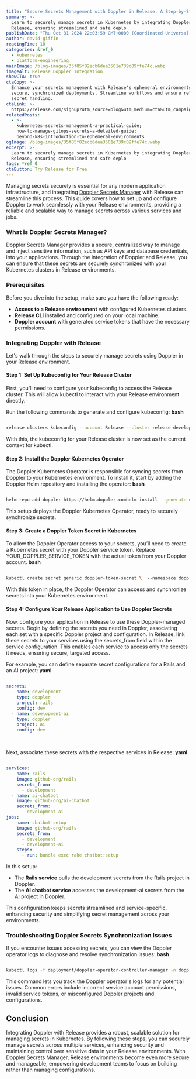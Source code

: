 ```yaml
---
title: "Secure Secrets Management with Doppler in Release: A Step-by-Step Guide"
summary: >-
  Learn to securely manage secrets in Kubernetes by integrating Doppler with
  Release, ensuring streamlined and safe deplo
publishDate: "Thu Oct 31 2024 22:03:59 GMT+0000 (Coordinated Universal Time)"
author: david-giffin
readingTime: 10
categories: &ref_0
  - kubernetes
  - platform-engineering
mainImage: /blog-images/35f85f82ecb6dea3501e739c09ffe74c.webp
imageAlt: Release Doppler Integration
showCTA: true
ctaCopy: >-
  Enhance your secrets management with Release's ephemeral environments for
  secure, synchronized deployments. Streamline workflows and ensure reliable
  secret handling.
ctaLink: >-
  https://release.com/signup?utm_source=blog&utm_medium=cta&utm_campaign=blog-cta&utm_content=secure-secrets-management-with-doppler-in-release-a-step-by-step-guide
relatedPosts:
  - >-
    kubernetes-secrets-management-a-practical-guide;
    how-to-manage-gitops-secrets-a-detailed-guide;
    beyond-k8s-introduction-to-ephemeral-environments
ogImage: /blog-images/35f85f82ecb6dea3501e739c09ffe74c.webp
excerpt: >-
  Learn to securely manage secrets in Kubernetes by integrating Doppler with
  Release, ensuring streamlined and safe deplo
tags: *ref_0
ctaButton: Try Release for Free
---
```


Managing secrets securely is essential for any modern application infrastructure, and integrating [Doppler Secrets Manager](https://www.doppler.com/) with Release can streamline this process. This guide covers how to set up and configure Doppler to work seamlessly with your Release environments, providing a reliable and scalable way to manage secrets across various services and jobs.

### **What is Doppler Secrets Manager?**

Doppler Secrets Manager provides a secure, centralized way to manage and inject sensitive information, such as API keys and database credentials, into your applications. Through the integration of Doppler and Release, you can ensure that these secrets are securely synchronized with your Kubernetes clusters in Release environments.

### **Prerequisites**

Before you dive into the setup, make sure you have the following ready:

- **Access to a Release environment** with configured Kubernetes clusters.
- **Release CLI** installed and configured on your local machine.
- **Doppler account** with generated service tokens that have the necessary permissions.

### **Integrating Doppler with Release**

Let's walk through the steps to securely manage secrets using Doppler in your Release environment.

#### **Step 1: Set Up Kubeconfig for Your Release Cluster**

First, you'll need to configure your kubeconfig to access the Release cluster. This will allow kubectl to interact with your Release environment directly.

Run the following commands to generate and configure kubeconfig:
**bash**

```bash

release clusters kubeconfig --account Release --cluster release-development ./export KUBECONFIG=./config-release-development.yaml

```

With this, the kubeconfig for your Release cluster is now set as the current context for kubectl.

#### **Step 2: Install the Doppler Kubernetes Operator**

The Doppler Kubernetes Operator is responsible for syncing secrets from Doppler to your Kubernetes environment. To install it, start by adding the Doppler Helm repository and installing the operator:
**bash**

```bash

helm repo add doppler https://helm.doppler.comhelm install --generate-name doppler/doppler-kubernetes-operator

```

This setup deploys the Doppler Kubernetes Operator, ready to securely synchronize secrets.

#### **Step 3: Create a Doppler Token Secret in Kubernetes**

To allow the Doppler Operator access to your secrets, you’ll need to create a Kubernetes secret with your Doppler service token. Replace YOUR_DOPPLER_SERVICE_TOKEN with the actual token from your Doppler account.
**bash**

```bash

kubectl create secret generic doppler-token-secret \  --namespace doppler-operator-system \  --from-literal=serviceToken=YOUR_DOPPLER_SERVICE_TOKEN

```

With this token in place, the Doppler Operator can access and synchronize secrets into your Kubernetes environment.

#### **Step 4: Configure Your Release Application to Use Doppler Secrets**

Now, configure your application in Release to use these Doppler-managed secrets. Begin by defining the secrets you need in Doppler, associating each set with a specific Doppler project and configuration. In Release, link these secrets to your services using the secrets_from field within the service configuration. This enables each service to access only the secrets it needs, ensuring secure, targeted access.

For example, you can define separate secret configurations for a Rails and an AI project:
**yaml**

```yaml

secrets:
  - name: development
    type: doppler
    project: rails
    config: dev
  - name: development-ai
    type: doppler
    project: ai
    config: dev

```

`‍`‍

Next, associate these secrets with the respective services in Release:
**yaml**

```yaml

services:
  - name: rails
    image: github-org/rails
    secrets_from:
      - development
  - name: ai-chatbot
    image: github-org/ai-chatbot
    secrets_from:
      - development-ai
jobs:
  - name: chatbot-setup
    image: github-org/rails
    secrets_from:
      - development
      - development-ai
    steps:
      - run: bundle exec rake chatbot:setup

```

In this setup:

- The **Rails service** pulls the development secrets from the Rails project in Doppler.
- The **AI chatbot service** accesses the development-ai secrets from the AI project in Doppler.

This configuration keeps secrets streamlined and service-specific, enhancing security and simplifying secret management across your environments.

### **Troubleshooting Doppler Secrets Synchronization Issues**

If you encounter issues accessing secrets, you can view the Doppler operator logs to diagnose and resolve synchronization issues:
**bash**

```bash

kubectl logs -f deployment/doppler-operator-controller-manager -n doppler-operator-system

```

This command lets you track the Doppler operator's logs for any potential issues. Common errors include incorrect service account permissions, invalid service tokens, or misconfigured Doppler projects and configurations.

## Conclusion

Integrating Doppler with Release provides a robust, scalable solution for managing secrets in Kubernetes. By following these steps, you can securely manage secrets across multiple services, enhancing security and maintaining control over sensitive data in your Release environments. With Doppler Secrets Manager, Release environments become even more secure and manageable, empowering development teams to focus on building rather than managing configurations.

‍
